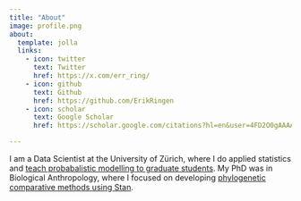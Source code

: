 ```yaml
---
title: "About"
image: profile.png
about:
  template: jolla
  links:
    - icon: twitter
      text: Twitter
      href: https://x.com/err_ring/
    - icon: github
      text: Github
      href: https://github.com/ErikRingen
    - icon: scholar
      text: Google Scholar
      href: https://scholar.google.com/citations?hl=en&user=4FD2O0gAAAAJ&sortby=pubdate&scilu=&scisig=ADIE8skAAAAAZzhchQ_2qYApTvbPBhYZM3F85cU&gmla=AL3_zii-yQP4t2tOETV7j6OObuMPi9agCtYDMAdSlsj87N-AErGorLyRBFgIexTHU9OkZ88BETf2zWg-HBjyc2ygLJFy_Bjb3SOs3-c&sciund=12176798161790203778

---
```


I am a Data Scientist at the University of Zürich, where I do applied statistics and [teach probabalistic modelling to graduate students](https://docs.google.com/document/d/1AkOiofnt48X5XSlOVrqD8kLO1yhzbD5C7SpW39YBkuE/edit?usp=sharing). My PhD was in Biological Anthropology, where I focused on developing [phylogenetic comparative methods using Stan](https://github.com/ScottClaessens/coevolve).
